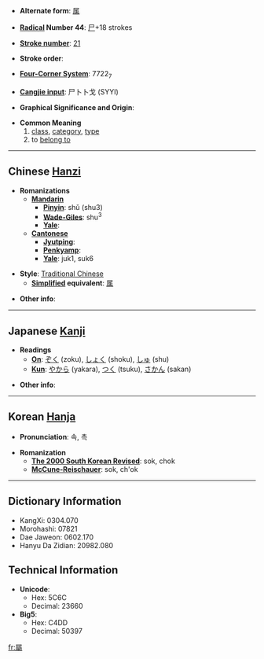 * '''Alternate form''': [[属]]

* '''[[Wiktionary:Chinese radical index| Radical]] Number 44''': [[Wiktionary:Chinese radical index 尸|尸]]+18 strokes

* '''[[Wiktionary:Chinese total strokes index|Stroke number]]''': [[Wiktionary:Chinese total strokes index 21|21]]

* '''Stroke order''': 

* '''[[Wiktionary:Chinese four corner index|Four-Corner System]]''': 7722<sub>7</sub>

* '''[[Wiktionary:Chinese Cangjie index|Cangjie input]]''': 尸卜卜戈 (SYYI)

* '''Graphical Significance and Origin''': 

* '''Common Meaning'''
*#[[class]], [[category]], [[type]]
*# to [[belong to]]

----

== Chinese [[Hanzi]] ==

* '''Romanizations'''
** '''[[Mandarin]]'''
*** '''[[Pinyin]]''': shǔ (shu3)
*** '''[[Wade-Giles]]''': shu<sup>3</sup>
*** '''[[Yale]]''': 
** '''[[Cantonese]]'''
*** '''[[Jyutping]]''':
*** '''[[Penkyamp]]''': 
*** '''[[Yale]]''': juk1, suk6

* '''Style''': [[Traditional Chinese]] 
** '''[[Simplified Chinese|Simplified]] equivalent''': [[属]]

* '''Other info''': 

----

== Japanese [[Kanji]] ==

* '''Readings'''
** '''[[On]]''': [[ぞく]] (zoku), [[しょく]] (shoku), [[しゅ]] (shu)
** '''[[Kun]]''': [[やから]] (yakara), [[つく]] (tsuku), [[さかん]] (sakan)

* '''Other info''':  

----

== Korean [[Hanja]] ==

* '''Pronunciation''': 속, 촉

* '''Romanization'''
** '''[[The 2000 South Korean Revised Romanization|The 2000 South Korean Revised]]''': sok, chok
** '''[[McCune-Reischauer]]''': sok, ch'ok

----

== Dictionary Information ==

* KangXi: 0304.070
* Morohashi: 07821
* Dae Jaweon: 0602.170
* Hanyu Da Zidian: 20982.080

== Technical Information ==

* '''Unicode''':
** Hex: 5C6C
** Decimal: 23660
* '''Big5''':
** Hex: C4DD
** Decimal: 50397

[[fr:屬]]